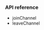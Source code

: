 <PlatformWrapper platform="unreal">

### API reference

- <Link to="{{global.API_REF_UE_ROOT_VOICE_SDK}}/class_irtcengine.html#api_irtcengine_joinchannel2">joinChannel</Link>

- <Link to="{{global.API_REF_UE_ROOT_VOICE_SDK}}/class_irtcengine.html#api_irtcengine_leavechannel">leaveChannel</Link>

</PlatformWrapper>